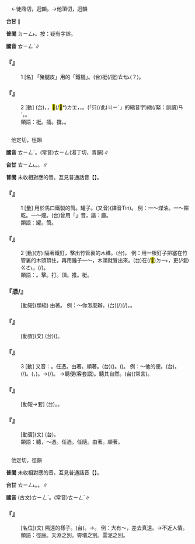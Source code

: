 
=={{ruby|梃|ㄊㄧㄥˋ}}==

　←徒鼎切，迥韻。→他頂切，迥韻

'''台甘''' {{ruby|(文)|ㄊㄧㄥˋ}}∥

'''普閩''' <rt>ㄉㄧㄥ˫</rt>。按：疑有字誤。

'''國音''' <rt>ㄊㄧㄥˋ</rt>{{ruby|。|ㄊㄧㄥˇ}}∥

    

==='''『{{ruby|梃|ㄊㄧㄥˋ}}』'''===
:1  [名] 「{{ruby|梃|ㄊㄧㄥˇ}}豬腿皮」用的「鐵棍」。(台)梃(/挺)<rt>ㄊㆥ˪</rt>(？){{ruby|豬|ㄉㄨ}}{{ruby|/|ㄉㄧ}}{{ruby|骹|ㄎㄚ}}{{ruby|皮|ㄆㄨㆤˊ}}{{ruby|/|ㄆㆤˊ}}{{ruby|時|ㄒㄧˊ}}{{ruby|用|ㄧㄥ˫}}{{ruby|/|ㄧㆲ˫}}{{ruby|丌|ㆤ}}{{ruby|鐵|ㄊㄧㆷ}}{{ruby|枝|ㄍㄧ}}。
    

==='''『{{ruby|梃|ㄊㄧㄥˋ}}』'''===
:2  [動] (台){{ruby|<mark>&#xffa46;</mark>|ㄊㄞˊ}}{{ruby|豬|ㄉㄨ}}{{ruby|/|ㄉㄧ}}{{ruby|了|ㄌㄧㄠˋ}}{{ruby|後|ㄠ˫}}，{{ruby|站|ㄉㆰ˪}}{{ruby|/|ㄉㄧㆰ˪}}{{ruby|豬|ㄉㄨ}}{{ruby|/|ㄉㄧ}}{{ruby|骹|ㄎㄚ}}{{ruby|割|ㄍㄨㄚㆷ}}{{ruby|一|ㄐㄧㆵ ͘}}{{ruby|<mark>&#xf9065;</mark>|ㄎㄤ}}，{{ruby|用|ㄧㄥ˫}}{{ruby|/|ㄧㆲ˫}}{{ruby|鐵|ㄊㄧㆷ}}{{ruby|枝|ㄍㄧ}}<mark>&#xf9c44;</mark>(/<mark>&#xffece;</mark>*)<rt>ㄌㆲ</rt>{{ruby|入|ㆢㄧㆴ ͘}}{{ruby|/|ㄌㄧㆴ ͘}}{{ruby|去|·ㄎㄧ˪}}，{{ruby|將|ㄐㄧㆲ}}{{ruby|皮|ㄆㆤˊ}}{{ruby|/|ㄆㄨㆤˊ}}{{ruby|挺|ㄊㆥ˪}}{{ruby|懸|ㄍㄨㄢˊ}}，{{ruby|裂|ㄌㄧㆷ ͘}}{{ruby|縫|ㄆㄤ˫}}{{ruby|叫|ㄍㄧㄜ˪}}{{ruby|做|ㄗㄨㆤ˪}}{{ruby|/|ㄗㄜ˪}}{{ruby|梃|ㄊㆪ˪}}{{ruby|豬|ㄉㄨ}}{{ruby|/|ㄉㄧ}}。{{ruby|<mark>&#xffacb;</mark>|ㄗㆤ}}(「只(/此)<rt>ㄐㄧˋ</rt>{{ruby|個|ㆤˊ}}」的縮音字){{ruby|是|ㄒㄧ˫}}{{ruby|為|ㄨㄧ˫}}{{ruby|著|ㄉㄧㄜㆷ ͘}}{{ruby|<mark>&#xffa49;</mark>|ㆠㆤㆷ}}{{ruby|/|ㆠㄨㆤㆷ}}{{ruby|將|ㄐㄧㆲ}}{{ruby|豬|ㄉㄨ}}{{ruby|/|ㄉㄧ}}{{ruby|皮|ㄆㆤˊ}}{{ruby|/|ㄆㄨㆤˊ}}{{ruby|<mark>&#xffcb9;</mark>|ㄍㄧㄥ}}緪(/緊：訓讀)<rt>ㄢˊ</rt>{{ruby|通|ㄊㄤ}}{{ruby|拔|ㄅㄨㆤㆷ ͘}}{{ruby|/|ㄅㄨㄧㆷ ͘}}{{ruby|毛|ㄇㆭˊ}}，{{ruby|除|ㄉㄨˊ}}{{ruby|/|ㄉㄧˊ}}{{ruby|去|ㄎㄧ˪}}{{ruby|垃|ㄌㄚㆴ}}{{ruby|圾|ㄙㄚㆴ}}{{ruby|物|ㄇㄧㆷ ͘}}{{ruby|/|ㄇㆭㆷ ͘}}。
:類語：梃。捅。撐。{{ruby|聽|ㄊㄧㄥˋ}}。
:
    

=={{ruby|聽|ㄊㄧㄥˋ}}==

　他定切，徑韻

'''國音''' <rt>ㄊㄧㄥˋ</rt>。(常音)<rt>ㄊㄧㄥ</rt>(湯丁切，青韻)∥

'''台甘''' <rt>ㄊㄧㄥ˪</rt>。{{ruby|(文)|ㄊㄧㄥ}}。{{ruby|(語)|ㄊㄧㆩ}}∥

'''普閩''' 未收相對應的音。互見普通話音【{{ruby|聽|ㄊㄧㄥ}}】。

    

==='''『{{ruby|聽|ㄊㄧㄥˋ}}』'''===
:1  [量] 用於馬口鐵製的筒。罐子。(又音){{ruby|聽|ㄊㄧㄥ}}(譯音Tin)。 例：一～煤油。一～餅乾。一～煙。(台)曾用「{{ruby|聽|ㄊㄧㄥ}}」音，諧：廳。
:類語：罐。筒。
:
    

==='''『{{ruby|聽|ㄊㄧㄥˋ}}』'''===
:2  [動](方) 隔著鐵釘，擊出竹管裏的木榫。(台){{ruby|叩|ㄎㄚ˪}}。 例：用一根釘子把塞在竹管裏的木頭頂住，再用錘子一～，木頭就冒出來。(台){{ruby|用|ㄧㆲ˫}}{{ruby|一|ㄐㄧㆵ ͘}}{{ruby|枝|ㄍㄧ}}{{ruby|釘|ㄉㄧㄥ}}{{ruby|/|ㄉㄢ}}{{ruby|仔|ㄗ}}{{ruby|將|ㄐㄧㆲ}}{{ruby|塞|ㄊㄚㆵ}}在(/<mark>&#xf9853;</mark>)<rt>ㄉㄧ˫</rt>{{ruby|竹|ㄉㄧㆤㆶ}}{{ruby|管|ㄍㆲˋ}}{{ruby|內|ㄌㄞ˫}}{{ruby|丌|ㆤ}}{{ruby|材|ㄘㄚˊ}}{{ruby|仔|ㄗ}}{{ruby|堵|ㄉㄨˋ}}{{ruby|住|ㄉㄧㄠˊ}}，{{ruby|則|ㄐㄧㄚㆷ}}更(/復)<rt>ㄍㄜ˪</rt>{{ruby|/|ㄍㄜㆷ}}{{ruby|用|ㄧㆲ˫}}{{ruby|錘|ㄊㄨㄧˊ}}{{ruby|仔|ㄚ}}{{ruby|共|ㄍㄚ˫}}{{ruby|叩|ㄎㄚ˪}}{{ruby|一|ㄐㄧㆵ ͘}}{{ruby|下|·ㆤ˫}}，{{ruby|材|ㄘㄚˊ}}{{ruby|仔|ㄚ}}{{ruby|著|ㄉㄧㄜㆷ}}(/{{ruby|都|ㄉㄜ˫}}){{ruby|走|ㄗㄠˋ}}{{ruby|出|ㄘㄨㆵ}}{{ruby|來|·ㄌㄞˊ}}。
:類語：{{ruby|聽|ㄊㄧㄥˋ}}。擊。打。頂。推。梃。
:
    

==='''『{{ruby|聽|ㄊㄧㄥˋ}}憑/{{ruby|<mark>&#xffade;</mark>|ㄆㄧㄥˊ}}』'''===
: [動短](類組) 由著。 例：～你怎麼辦。(台){{ruby|隨|ㄙㄨㄧˊ}}{{ruby|在|ㄗㄞ˫}}(/{{ruby|據|ㄍㄨ˪}}{{ruby|/|ㄍㄧ˪}}{{ruby|在|ㄗㄞ˫}}){{ruby|汝|ㄌㄧˋ}}{{ruby|<mark>&#xffa49;</mark>|ㆠㆤㆷ}}{{ruby|/|ㆠㄨㆤㆷ}}{{ruby|怎|ㄗㄨㆩˋ}}{{ruby|樣|ㄧㆧ˫}}{{ruby|/|ㄧㆫ˫}}{{ruby|辦|ㄅㄢ˫}}(/{{ruby|處|ㄘㄨˋ}}{{ruby|理|ㄌㄧˋ}})，{{ruby|看|ㄎㄨㆩ˪}}{{ruby|汝|ㄌㄧˋ}}{{ruby|<mark>&#xffa49;</mark>|ㆠㆤㆷ}}{{ruby|/|ㆠㄨㆤㆷ}}{{ruby|怎|ㄗㄨㆩˋ}}{{ruby|樣|ㄧㆧ˫}}{{ruby|/|ㄧㆫ˫}}{{ruby|做|ㄗㄜ˪}}{{ruby|/|ㄗㄨㆤ˪}}{{ruby|攏|ㄌㆲˋ}}{{ruby|好|ㄏㄜˋ}}。
    

==='''『{{ruby|聽|ㄊㄧㄥˋ}}{{ruby|政|ㄓㄥˋ}}』'''===
: [動賓](文) (台)({{ruby|古|ㄍㆦˋ}}{{ruby|早|ㄗㄚˋ}}){{ruby|皇|ㄏㆲˊ}}{{ruby|帝|ㄉㆤ˪}}{{ruby|治|ㄉㄧ˫}}{{ruby|理|ㄌㄧˋ}}{{ruby|政|ㄐㄧㄥ˪}}{{ruby|事|ㄙㄨ˫}}。
    

==='''『{{ruby|聽|ㄊㄧㄥˋ}}』'''===
:3  [動] 又音：{{ruby|聽|ㄊㄧㄥ}}。任憑。由著。順著。(台){{ruby|由|ㄧㄨˊ}}{{ruby|在|ㄗㄞ˫}}({{ruby|伊|ㄧ}})。{{ruby|據|ㄍㄨ˪}}{{ruby|/|ㄍㄧ˪}}{{ruby|在|ㄗㄞ˫}}({{ruby|伊|ㄧ}})。 例：～他的便。(台){{ruby|聽|ㄊㄧㄥ˪}}{{ruby|伊|·ㄧ}}。{{ruby|隨|ㄙㄨㄧˊ}}{{ruby|在|ㄗㄞ˫}}(/{{ruby|由|ㄧㄨˊ}}{{ruby|在|ㄗㄞ˫}}){{ruby|伊|ㄧ}}{{ruby|去|ㄎㄧ˪}}。{{ruby|據|ㄍㄨ˪}}{{ruby|/|ㄍㄧ˪}}{{ruby|在|ㄗㄞ˫}}{{ruby|伊|ㄧ}}({{ruby|看|ㄎㄨㆩ˪}}{{ruby|<mark>&#xffa49;</mark>|ㆠㆤㆷ}}{{ruby|/|ㆠㄨㆤㆷ}}{{ruby|按|ㄢˋ}}{{ruby|怎|ㄗㄨㆩˋ}}，{{ruby|就|ㄐㄧㄜㆷ ͘}}{{ruby|按|ㄢˋ}}{{ruby|怎|ㄗㄨㆩˋ}})。→{{ruby|伊|ㄧ}}{{ruby|若|ㄋㄚ˫}}{{ruby|好|ㄏㄜˋ}}{{ruby|著|ㄉㄧㄜㆷ}}(/{{ruby|就|ㄐㄧㄨ˫}}){{ruby|好|ㄏㄜˋ}}。 →聽便(客套語)。聽其自然。(台){{ruby|聽|ㄊㄧㄥ˪}}{{ruby|其|ㄍㄧˊ}}{{ruby|自|ㄗㄨ˫}}{{ruby|然|ㆢㄧㄢˊ}}{{ruby|/|ㄌㄧㄢˊ}}(常言)。
    

==='''『{{ruby|聽|ㄊㄧㄥˋ}}{{ruby|便|ㄅㄧㄢˋ}}』'''===
: [動短→套] (台){{ruby|聽|ㄊㄧㄥ˪}}{{ruby|便|ㄅㄧㄢ˫}}。{{ruby|隨|ㄙㄨㄧˊ}}{{ruby|在|ㄗㄞ˫}}{{ruby|汝|ㄌㄨˋ}}{{ruby|/|ㄌㄧˋ}}。
    

==='''『{{ruby|聽|ㄊㄧㄥˋ}}{{ruby|訟|ㄙㄨㄥˋ}}』'''===
: [動賓](文) (台){{ruby|裁|ㄘㄞˊ}}{{ruby|判|ㄆㄨㆩ˪}}{{ruby|爭|ㄐㄧㄥ}}{{ruby|訟|ㄒㄧㆲ˫}}。
:類語：聽，～憑。任憑。任隨。由著。順著。
:
    

=={{ruby|庭|ㄊㄧㄥˋ}}==

　他定切，徑韻

'''普閩''' 未收相對應的音。互見普通話音【{{ruby|庭|ㄊㄧㄥˊ}}】。

'''台甘''' <rt>ㄊㄧㄥ˪</rt>。{{ruby|(文)|ㄉㄧㄥˊ}}。{{ruby|(語)|ㄉㄧㆩˊ}}∥

'''國音''' (古文)<rt>ㄊㄧㄥˋ</rt>。(常音)<rt>ㄊㄧㄥˊ</rt>∥

    

==='''『{{ruby|徑|ㄐㄧㄥˋ}}{{ruby|庭|ㄊㄧㄥˋ}}』'''===
: [名位](文) 隔遠的樣子。(台){{ruby|離|ㄌㄧ˫}}{{ruby|去|ㄎㄧ˪}}{{ruby|真|ㄐㄧㄣ}}{{ruby|遠|ㄏㆭ˫}}。→{{ruby|無|ㆠㄜˊ}}{{ruby|相|ㄒㄧㄜ}}{{ruby|同|ㄉㄤˊ}}。 例：大有～，差去真遠。→不近人情。
:類語：徑庭。天淵之別。霄壤之別。雲泥之別。
:
    
